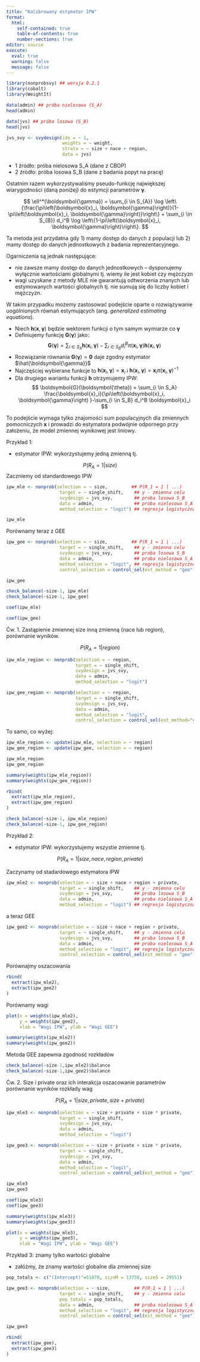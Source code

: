 ```yaml
---
title: "Kalibrowany estymator IPW"
format: 
  html:
    self-contained: true
    table-of-contents: true
    number-sections: true
editor: source
execute: 
  eval: true
  warning: false
  message: false
---
```


```r
library(nonprobsvy) ## wersja 0.2.1
library(cobalt)
library(WeightIt)
```

```r
data(admin) ## próba nielosowa (S_A)
head(admin)
```

```r
data(jvs) ## próba losowa (S_B)
head(jvs)
```

```r
jvs_svy <- svydesign(ids = ~ 1,
                     weights = ~ weight,
                     strata = ~ size + nace + region,
                     data = jvs)
```

+ 1 źródło: próba nielosowa S_A (dane z CBOP)
+ 2 źródło: próba losowa S_B (dane z badania popyt na pracę)

Ostatnim razem wykorzystywaliśmy pseudo-funkcję największej wiarygodności (daną poniżej) do estymcji parametrów $\boldsymbol{\gamma}$.

$$
\ell^*(\boldsymbol{\gamma}) = \sum_{i \in S_{A}} \log \left\{\frac{\pi\left(\boldsymbol{x}_i, \boldsymbol{\gamma}\right)}{1-\pi\left(\boldsymbol{x}_i, \boldsymbol{\gamma}\right)}\right\} + \sum_{i \in S_{B}} d_i^B \log \left\{1-\pi\left(\boldsymbol{x}_i, \boldsymbol{\gamma}\right)\right\}.
$$
  
Ta metoda jest przydatna gdy 1) mamy dostęp do danych z populacji lub 2) mamy dostęp do danych jednostkowych z badania reprezentacyjnego. 

Ogarniczenia są jednak następujące:

- nie zawsze mamy dostęp do danych jednostkowych -- dysponujemy wyłącznie wartościami globalnymi tj. wiemy ile jest kobiet czy mężczyzn
- wagi uzyskane z metody MLE nie gwarantują odtworzenia znanych lub estymowanych wartości globalnych tj. nie sumują się do liczby kobiet i mężczyzn.

W takim przypadku możemy zastosować podejście oparte o rozwiązywanie uogólnionych równań estymujących (ang. *generalized estimating equations*). 

- Niech $\boldsymbol{h}(\boldsymbol{x}, \boldsymbol{\gamma})$ będzie wektorem funkcji o tym samym wymiarze co $\boldsymbol{\gamma}$
- Definiujemy funkcję $\boldsymbol{G}(\boldsymbol{\gamma})$ jako:
$$
\boldsymbol{G}(\boldsymbol{\gamma})=\sum_{i \in S_A} \boldsymbol{h}\left(\boldsymbol{x}_i, \boldsymbol{\gamma}\right)-\sum_{i \in S_B} d_i^B \pi\left(\boldsymbol{x}_i, \boldsymbol{\gamma}\right) \boldsymbol{h}\left(\boldsymbol{x}_i, \boldsymbol{\gamma}\right)
$$
- Rozwiązanie równania $\boldsymbol{G}(\boldsymbol{\gamma})=\boldsymbol{0}$ daje zgodny estymator $\hat{\boldsymbol{\gamma}}$
- Najczęściej wybierane funkcje to $\boldsymbol{h}\left(\boldsymbol{x}_i, \boldsymbol{\gamma}\right) = \boldsymbol{x}_i$ i $\boldsymbol{h}\left(\boldsymbol{x}_i, \boldsymbol{\gamma}\right) = \boldsymbol{x}_i \pi\left(\boldsymbol{x}_i, \boldsymbol{\gamma}\right)^{-1}$
- Dla drugiego wariantu funkcji $\boldsymbol{h}$ otrzymujemy \textit{skalibrowane} IPW:
$$
\boldsymbol{G}(\boldsymbol{\theta}) = \sum_{i \in S_A} \frac{\boldsymbol{x}_i}{\pi\left(\boldsymbol{x}_i, \boldsymbol{\gamma}\right) }-\sum_{i \in S_B} d_i^B \boldsymbol{x}_i
$$

To podejście wymaga tylko znajomości sum populacyjnych dla zmiennych pomocniczych $\boldsymbol{x}$ i prowadzi do estymatora podwójnie odpornego przy założeniu, że model zmiennej wynikowej jest liniowy.


Przykład 1:

- estymator IPW: wykorzystujemy jedną zmienną tj.

$$
P(R_A = 1 | size)
$$
Zaczniemy od standardowego IPW

```r
ipw_mle <- nonprob(selection = ~ size,         ## P(R_1 = 1 | ...)
                    target = ~ single_shift,    ## y - zmienna celu
                    svydesign = jvs_svy,        ## proba losowa S_B
                    data = admin,               ## proba nielosowa S_A
                    method_selection = "logit") ## regresja logistyczna / probit / cloglog

ipw_mle
```

Porównamy teraz z GEE

```r
ipw_gee <- nonprob(selection = ~ size,         ## P(R_1 = 1 | ...)
                    target = ~ single_shift,    ## y - zmienna celu
                    svydesign = jvs_svy,        ## proba losowa S_B
                    data = admin,               ## proba nielosowa S_A
                    method_selection = "logit", ## regresja logistyczna / probit / cloglog
                    control_selection = control_sel(est_method = "gee")) ## dzięki gee, wagi odtwarzają rozkład z próby (kalibrowany ipw)

ipw_gee
```


```r
check_balance(~size-1, ipw_mle)
check_balance(~size-1, ipw_gee)
```

```r
coef(ipw_mle)
```

```r
coef(ipw_gee)
```

Ćw. 1. 
Zastąpienie zmiennej size inną zmienną (nace lub region), porównanie wyników.

$$
P(R_A = 1 | region)
$$
```r

ipw_mle_region <- nonprob(selection = ~ region,
                          target = ~ single_shift,
                          svydesign = jvs_svy,
                          data = admin,
                          method_selection = "logit")

ipw_gee_region <- nonprob(selection = ~ region,
                          target = ~ single_shift,
                          svydesign = jvs_svy,
                          data = admin,
                          method_selection = "logit",
                          control_selection = control_sel(est_method="gee"))
```

To samo, co wyżej:
```r
ipw_mle_region <- update(ipw_mle, selection = ~ region)
ipw_gee_region <- update(ipw_gee, selection = ~ region)
```

```r
ipw_mle_region
ipw_gee_region
```

```r
summary(weights(ipw_mle_region))
summary(weights(ipw_gee_region))
```

```r
rbind(
  extract(ipw_mle_region),
  extract(ipw_gee_region)
)
```

```r
check_balance(~size-1, ipw_mle_region)
check_balance(~size-1, ipw_gee_region)
```




Przykład 2:

- estymator IPW: wykorzystujemy wszystie zmienne tj.

$$
P(R_A = 1 | size, nace, region, private)
$$

Zaczynamy od stadardowego estymatora IPW

```r
ipw_mle2 <- nonprob(selection = ~ size + nace + region + private,         ## P(R_1 = 1 | ...)
                    target = ~ single_shift,    ## y - zmienna celu
                    svydesign = jvs_svy,        ## proba losowa S_B
                    data = admin,               ## proba nielosowa S_A
                    method_selection = "logit") ## regresja logistyczna / probit / cloglog


```

a teraz GEE

```r
ipw_gee2 <- nonprob(selection = ~ size + nace + region + private,         ## P(R_1 = 1 | ...)
                    target = ~ single_shift,    ## y - zmienna celu
                    svydesign = jvs_svy,        ## proba losowa S_B
                    data = admin,               ## proba nielosowa S_A
                    method_selection = "logit", ## regresja logistyczna / probit / cloglog
                    control_selection = control_sel(est_method = "gee"))


```

Porównajmy oszacowania

```r
rbind(
  extract(ipw_mle2),
  extract(ipw_gee2)
)
```

Porównamy wagi

```r
plot(x = weights(ipw_mle2),
     y = weights(ipw_gee2),
     xlab = "Wagi IPW", ylab = "Wagi GEE")
```

```r
summary(weights(ipw_mle2))
summary(weights(ipw_gee2))
```

Metoda GEE zapewnia zgodność rozkładów

```r
check_balance(~size-1,ipw_mle2)$balance
check_balance(~size-1,ipw_gee2)$balance
```
Ćw. 2.
Size i private oraz ich interakcja
oszacowanie parametrów
porównanie wyników
rozkłady wag

$$
P(R_A = 1 | size, private, size+private)
$$

```r

ipw_mle3 <- nonprob(selection = ~ size + private + size * private,
                    target = ~ single_shift,
                    svydesign = jvs_svy,
                    data = admin,
                    method_selection = "logit")

ipw_gee3 <- nonprob(selection = ~ size + private + size * private,
                    target = ~ single_shift,
                    svydesign = jvs_svy,
                    data = admin,
                    method_selection = "logit",
                    control_selection = control_sel(est_method = "gee"))

```

```r
ipw_mle3
ipw_gee3
```

```r
coef(ipw_mle3)
coef(ipw_gee3)
```

```r
summary(weights(ipw_mle3))
summary(weights(ipw_gee3))
```

```r
plot(x = weights(ipw_mle3),
     y = weights(ipw_gee3),
     xlab = "Wagi IPW", ylab = "Wagi GEE")
```



Przykład 3: znamy tylko wartości globalne

- załóżmy, że znamy wartości globalne dla zmiennej size

```r
pop_totals <- c("(Intercept)"=51870, sizeM = 13758, sizeS = 29551)
```

```r
ipw_gee3 <- nonprob(selection = ~ size,         ## P(R_1 = 1 | ...)
                    target = ~ single_shift,    ## y - zmienna celu
                    pop_totals = pop_totals,
                    data = admin,               ## proba nielosowa S_A
                    method_selection = "logit", ## regresja logistyczna / probit / cloglog
                    control_selection = control_sel(est_method = "gee"))

ipw_gee3
```

```r
rbind(
  extract(ipw_gee),
  extract(ipw_gee3)
)
```

